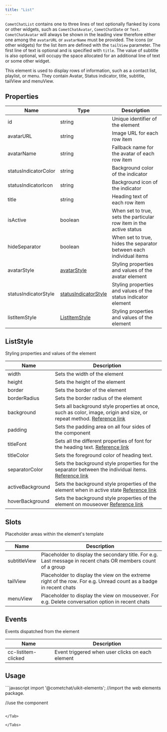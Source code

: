 ```yaml
---
title: "List"
---
```




`CometChatList` contains one to three lines of text optionally flanked by icons or other widgets, such as `CometChatAvatar`, `CometChatDate` or `Text`. `CometChatAvatar` will always be shown in the leading view therefore either one among the `avatarURL` or `avatarName` must be provided. The icons (or other widgets) for the list item are defined with the `tailView` parameter. The first line of text is optional and is specified with `title`. The value of subtitle is also optional, will occupy the space allocated for an additional line of text or some other widget.

This element is used to display rows of information, such as a contact list, playlist, or menu. They contain Avatar, Status indicator, title, subtitle, tailView and menuView.

## Properties

| Name                 | Type                                                           | Description                                                         |
| -------------------- | -------------------------------------------------------------- | ------------------------------------------------------------------- |
| id                   | string                                                         | Unique identifier of the element                                    |
| avatarURL            | string                                                         | Image URL for each row item                                         |
| avatarName           | string                                                         | Fallback name for the avatar of each row item                       |
| statusIndicatorColor | string                                                         | Background color of the indicator                                   |
| statusIndicatorIcon  | string                                                         | Background icon of the indicator                                    |
| title                | string                                                         | Heading text of each row item                                       |
| isActive             | boolean                                                        | When set to true, sets the particular row item in the active status |
| hideSeparator        | boolean                                                        | When set to true, hides the separator between each individual items |
| avatarStyle          | [avatarStyle](/ui-kit/react/v4/avatar#avatar-style)       | Styling properties and values of the avatar element                 |
| statusIndicatorStyle | [statusIndicatorStyle](/ui-kit/react/v4/status-indicator) | Styling properties and values of the status indicator element       |
| listItemStyle        | [ListItemStyle](/ui-kit/react/v4/list-item#listitemstyle) | Styling properties and values of the element                        |

## ListStyle

Styling properties and values of the element

| Name             | Description                                                                                                                                                                          |
| ---------------- | ------------------------------------------------------------------------------------------------------------------------------------------------------------------------------------ |
| width            | Sets the width of the element                                                                                                                                                        |
| height           | Sets the height of the element                                                                                                                                                       |
| border           | Sets the border of the element                                                                                                                                                       |
| borderRadius     | Sets the border radius of the element                                                                                                                                                |
| background       | Sets all background style properties at once, such as color, image, origin and size, or repeat method. [Reference link](https://developer.mozilla.org/en-US/docs/Web/CSS/background) |
| padding          | Sets the padding area on all four sides of the component                                                                                                                             |
| titleFont        | Sets all the different properties of font for the heading text. [Reference link](https://developer.mozilla.org/en-US/docs/Web/CSS/font)                                              |
| titleColor       | Sets the foreground color of heading text.                                                                                                                                           |
| separatorColor   | Sets the background style properties for the separator between the individual items. [Reference link](https://developer.mozilla.org/en-US/docs/Web/CSS/background)                   |
| activeBackground | Sets the background style properties of the element when in active state [Reference link](https://developer.mozilla.org/en-US/docs/Web/CSS/background)                               |
| hoverBackground  | Sets the background style properties of the element on mouseover [Reference link](https://developer.mozilla.org/en-US/docs/Web/CSS/background)                                       |

## Slots

Placeholder areas within the element's template

| Name         | Description                                                                                                       |
| ------------ | ----------------------------------------------------------------------------------------------------------------- |
| subtitleView | Placeholder to display the secondary title. For e.g. Last message in recent chats OR members count of a group     |
| tailView     | Placeholder to display the view on the extreme right of the row. For e.g. Unread count as a badge in recent chats |
| menuView     | Placeholder to display the view on mouseover. For e.g. Delete conversation option in recent chats                 |

## Events

Events dispatched from the element

| Name                | Description                                      |
| ------------------- | ------------------------------------------------ |
| cc-listitem-clicked | Event triggered when user clicks on each element |

## Usage

<Tabs>
<Tab title="JavaScript">
```javascript
import '@cometchat/uikit-elements'; //import the web elements package.

//use the component
<CometChatList 
 list = {list} 
 listItemKey = "id" 
 listItem = {getListItem()} 
 title = "title" 
/>
```

</Tab>

</Tabs>
